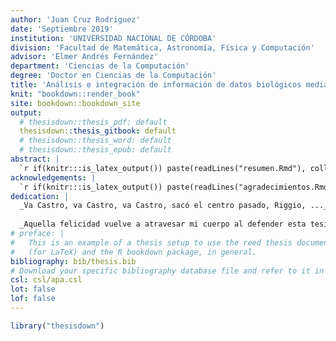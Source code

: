 ```yaml
---
author: 'Juan Cruz Rodriguez'
date: 'Septiembre 2019'
institution: 'UNIVERSIDAD NACIONAL DE CÓRDOBA'
division: 'Facultad de Matemática, Astronomía, Física y Computación'
advisor: 'Elmer Andrés Fernández'
department: 'Ciencias de la Computación'
degree: 'Doctor en Ciencias de la Computación'
title: 'Análisis e integración de información de datos biológicos mediante análisis funcional'
knit: "bookdown::render_book"
site: bookdown::bookdown_site
output: 
  # thesisdown::thesis_pdf: default
  thesisdown::thesis_gitbook: default
  # thesisdown::thesis_word: default
  # thesisdown::thesis_epub: default
abstract: |
  `r if(knitr:::is_latex_output()) paste(readLines("resumen.Rmd"), collapse = '\n  ')`
acknowledgements: |
  `r if(knitr:::is_latex_output()) paste(readLines("agradecimientos.Rmd"), collapse = '\n  ')`
dedication: |
  _Va Castro, va Castro, va Castro, sacó el centro pasado, Riggio, ..._
  
  _Aquella felicidad vuelve a atravesar mi cuerpo al defender esta tesis._
# preface: |
#   This is an example of a thesis setup to use the reed thesis document class
#   (for LaTeX) and the R bookdown package, in general.
bibliography: bib/thesis.bib
# Download your specific bibliography database file and refer to it in the line above.
csl: csl/apa.csl
lot: false
lof: false
---
```


```r
library("thesisdown")
```
